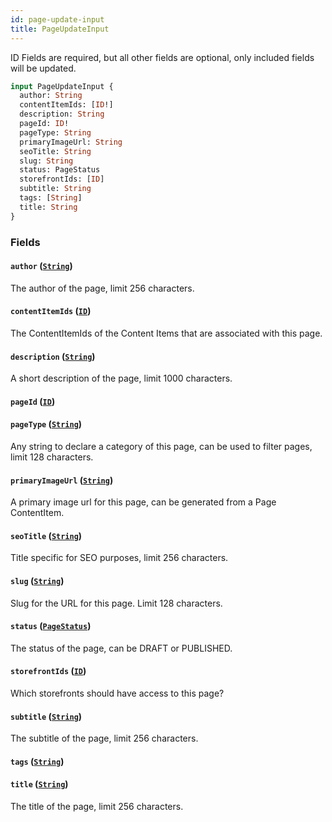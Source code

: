 ```yaml
---
id: page-update-input
title: PageUpdateInput
---
```



ID Fields are required, but all other fields are optional, only included fields will be updated.


```graphql
input PageUpdateInput {
  author: String
  contentItemIds: [ID!]
  description: String
  pageId: ID!
  pageType: String
  primaryImageUrl: String
  seoTitle: String
  slug: String
  status: PageStatus
  storefrontIds: [ID]
  subtitle: String
  tags: [String]
  title: String
}
```


### Fields

#### `author` ([`String`](/developers/demandhq-apis/demand-api/graphql/reference/scalars/string))

The author of the page, limit 256 characters.


#### `contentItemIds` ([`ID`](/developers/demandhq-apis/demand-api/graphql/reference/scalars/id))

The ContentItemIds of the Content Items that are associated with this page.


#### `description` ([`String`](/developers/demandhq-apis/demand-api/graphql/reference/scalars/string))

A short description of the page, limit 1000 characters.


#### `pageId` ([`ID`](/developers/demandhq-apis/demand-api/graphql/reference/scalars/id))




#### `pageType` ([`String`](/developers/demandhq-apis/demand-api/graphql/reference/scalars/string))

Any string to declare a category of this page, can be used to filter pages, limit 128 characters.


#### `primaryImageUrl` ([`String`](/developers/demandhq-apis/demand-api/graphql/reference/scalars/string))

A primary image url for this page, can be generated from a Page ContentItem.


#### `seoTitle` ([`String`](/developers/demandhq-apis/demand-api/graphql/reference/scalars/string))

Title specific for SEO purposes, limit 256 characters.


#### `slug` ([`String`](/developers/demandhq-apis/demand-api/graphql/reference/scalars/string))

Slug for the URL for this page. Limit 128 characters.


#### `status` ([`PageStatus`](/developers/demandhq-apis/demand-api/graphql/reference/enums/page-status))

The status of the page, can be DRAFT or PUBLISHED.


#### `storefrontIds` ([`ID`](/developers/demandhq-apis/demand-api/graphql/reference/scalars/id))

Which storefronts should have access to this page?


#### `subtitle` ([`String`](/developers/demandhq-apis/demand-api/graphql/reference/scalars/string))

The subtitle of the page, limit 256 characters.


#### `tags` ([`String`](/developers/demandhq-apis/demand-api/graphql/reference/scalars/string))




#### `title` ([`String`](/developers/demandhq-apis/demand-api/graphql/reference/scalars/string))

The title of the page, limit 256 characters.




